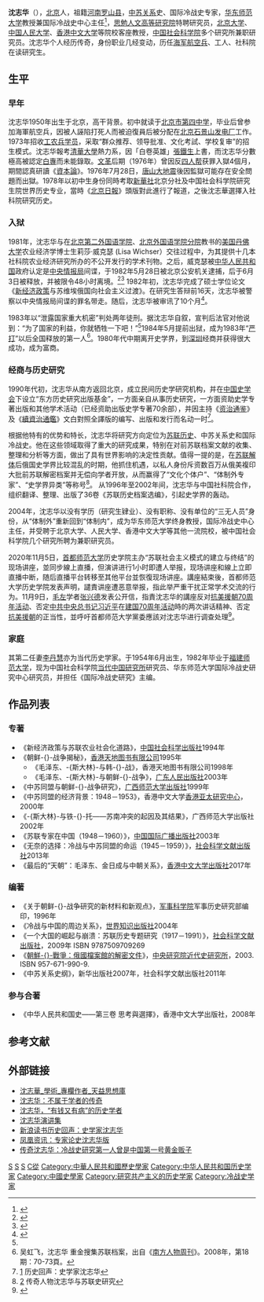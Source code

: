 {{Infobox Person
|name              = 沈志华
|box_width         =
|image             =Shen_Zhihua,_2009.jpg
|image_width       = 
|caption           = 沈志华教授2009年5月在[[北京三味书屋|北京三味书屋]]讲学时
|birth_date        = {{birth year and age|1950|4}}
|birth_place       = [[北京|北京]]
|death_date        = 
|death_place       = 
|residence         = 
|citizenship       = 
|nationality       = {{PRC}}
|ethnicity         = 
|field             = 冷战史研究
|work_institutions = 
|alma_mater        = 
|doctoral_advisor  = 
|doctoral_students = 
|known_for         = 
|influences        = 
|influenced        = 
|prizes            = 
|religion          = 
|footnotes         = 
}}
'''沈志华'''（{{bd|1950年|4月|catIdx=S}}），[[北京|北京]]人，祖籍[[河南|河南]][[罗山县|罗山县]]，[[中苏关系|中苏关系]]史、国际冷战史专家，[[华东师范大学|华东师范大学]]教授兼国际冷战史中心主任<ref>{{cite web|url=http://history.ecnu.edu.cn/products_view.asp?id=2179|title=沈志华|publisher=华东师范大学|date=|accessdate=2019-01-12|archive-url=https://web.archive.org/web/20190112194941/http://history.ecnu.edu.cn/products_view.asp?id=2179|archive-date=2019-01-12|dead-url=yes}}</ref>，[[思勉人文高等研究院|思勉人文高等研究院]]特聘研究员，[[北京大学|北京大学]]、[[中国人民大学|中国人民大学]]、[[香港中文大学|香港中文大学]]等院校客座教授，[[中国社会科学院|中国社会科学院]]多个研究所兼职研究员。沈志华个人经历传奇，身份职业几经变动，历任[[中国人民解放军海军航空兵|海军航空兵]]、工人、社科院在读研究生。

== 生平 ==
===早年===
沈志华1950年出生于北京，高干背景。初中就读于[[北京市第四中学|北京市第四中学]]，毕业后曾参加海軍航空兵，因被人誣陷打死人而被迫復員后被分配在[[北京石景山发电厂|北京石景山发电厂]]工作。1973年招收[[工农兵学员|工农兵学员]]，采取“群众推荐、领导批准、文化考試、学校复审”的招生模式。沈志华報考[[清華大學|清華大學]]熱力系，因「白卷英雄」[[張鐵生|張鐵生]]上書，而沈志华分數極高被認定[[白專|白專]]而未能錄取。[[文革|文革]]后期（1976年）曾因反[[四人帮|四人帮]]获罪入獄4個月，期間認真研讀《[[資本論|資本論]]》。1976年7月28日，[[唐山大地震|唐山大地震]]後因監獄可能存在安全問題而出獄。1978年以初中生身份同時考取[[新華社|新華社]]北京分社及中国社会科学院研究生院世界历史专业，當時《[[北京日報|北京日報]]》頭版對此進行了報道，之後沈志華選擇入社科院研究历史。

===入狱===
1981年，沈志华与在[[北京第二外国语学院|北京第二外国语学院]]、[[北京联合大学|北京外国语学院分院]]教书的[[美国|美国]][[丹佛大学|丹佛大学]]农业经济学博士生莉莎·威克瑟 (Lisa Wichser）交往过程中，为其提供十几本社科院农业经济研究所办的不公开发行的学术刊物。之后，威克瑟被[[中华人民共和国|中华人民共和国]]政府认定是[[中央情报局|中央情报局]]间谍，于1982年5月28日被北京公安机关逮捕，后于6月3日被释放，并被限令48小时离境。<ref name="威克瑟">{{cite web |url=https://cn.govopendata.com/renminribao/1982/6/4/4/ |title=威克瑟窃取我国机密请求宽恕 我主管当局限令她48小时内出境 |publisher=人民日报 |date=1982年6月4日 |accessdate=2021-06-10 |language=zh-hans |archive-date=2021-07-08 |archive-url=https://web.archive.org/web/20210708022940/https://cn.govopendata.com/renminribao/1982/6/4/4/ |dead-url=no }}</ref><ref name="Wichser">{{cite web |url=https://www.nytimes.com/1982/06/03/world/us-says-woman-held-by-china-will-be-freed-today-and-expelled.html |title=U.S. SAYS WOMAN HELD BY CHINA WILL BE FREED TODAY AND EXPELLED |publisher=New York Times |author=AP |date=1982年6月3日 |accessdate=2021-06-10 |language=en |archive-date=2021-07-08 |archive-url=https://web.archive.org/web/20210708022947/https://www.nytimes.com/1982/06/03/world/us-says-woman-held-by-china-will-be-freed-today-and-expelled.html |dead-url=no }}</ref>
1982年初，沈志华完成了硕士学位论文《[[新经济政策|新经济政策]]与苏维埃俄国向社会主义过渡》。在研究生答辩前16天，沈志华被警察以中央情报局间谍的罪名带走。随后，沈志华被审讯了10个月<ref name=sh>{{cite web |url=http://news.ifeng.com/history/zhuanjialunshi/shenzhihua/detail_2009_08/23/323384_1.shtml |title=沈志华：政治家应该用真实的历史丰富头脑 |publisher=凤凰网：生活 |date=2009-08-23 |accessdate=2013-05-21 |archive-date=2013-10-11 |archive-url=https://web.archive.org/web/20131011235853/http://news.ifeng.com/history/zhuanjialunshi/shenzhihua/detail_2009_08/23/323384_1.shtml |dead-url=no }}</ref>。

1983年以“泄露国家重大机密”判处两年徒刑。据沈志华自叙，宣判后法官对他说到：“为了国家的利益，你就牺牲一下吧！”<ref name=sh/>1984年5月提前出狱，成为1983年“[[严打|严打]]”以后全国释放的第一人<ref>吴虹飞，沈志华 重金搜集苏联档案，出自《[[南方人物周刊|南方人物周刊]]》。2008年，第18期：70-73頁。</ref>。1980年代中期离开史学界，到[[深圳|深圳]]经商并获得很大成功，成为富商。

===经商与历史研究===
1990年代初，沈志华从南方返回北京，成立民间历史学研究机构，并在[[中国史学会|中国史学会]]下设立“东方历史研究出版基金”，一方面亲自从事历史研究，一方面资助史学专著出版和其他学术活动（已经资助出版史学专著70余部），并因主持《[[资治通鉴|资治通鉴]]》及《[[續資治通鑑|續資治通鑑]]》文白對照全譯版的编写、出版和发行而名动一时<ref>[http://vip.book.sina.com.cn/book/chapter_80802_53049.html] {{Wayback|url=http://vip.book.sina.com.cn/book/chapter_80802_53049.html |date=20160916172136 }} 历史回声：史学家沈志华</ref>。

根据他特有的优势和特长，沈志华将研究方向定位为[[苏联历史|苏联历史]]、中苏关系史和国际冷战史。他在这些领域取得了重大的研究成果，特别在对前苏联档案文献的收集、整理和分析等方面，做出了具有世界影响的决定性贡献。值得一提的是，在[[苏联解体|苏联解体]]后俄国史学界比较混乱的时期，他抓住机遇，以私人身份斥资数百万从俄美複印大批前苏联解密档案并无偿向学者开放，从而赢得了“文化个体户”、“体制外专家”、“史学界异类”等称号<ref>[http://www.gmw.cn/content/2010-03/12/content_1063774.htm] 传奇人物沈志华与苏联史研究</ref>。 从1996年至2002年间，沈志华与中国社科院合作，组织翻译、整理、出版了36卷《苏联历史档案选编》，引起史学界的轰动。

2004年，沈志华以没有学历（研究生肄业）、没有职称、没有单位的“三无人员”身份，从“体制外”重新回到“体制内”，成为华东师范大学终身教授，国际冷战史中心主任，并受聘于北京大学、人民大学、香港中文大学等其他一流院校，被中国社会科学院几个研究所聘为兼职研究员。

2020年11月5日，[[首都师范大学|首都师范大学]]历史学院主办“苏联社会主义模式的建立与终结”的现场讲座，並同步線上直播，但演讲进行1小时即遭人举报，现场讲座和線上立即直播中断，随后直播平台转移至其他平台並恢復现场讲座。講座結束後，首都师范大学历史学院发表声明，譴責讲座遭恶意举报，指此举严重干扰正常学术交流的行为。11月9日，[[毛左|毛左]]学者[[张兴德|张兴德]]发表公开信，指責沈志华的講座反对[[纪念中国人民志愿军抗美援朝出国作战70周年大会|抗美援朝70周年活动]]、否定[[中国共产党中央委员会总书记|中共中央总书记]][[习近平|习近平]]在[[庆祝中华人民共和国成立70周年活动|建国70周年活动]]時的两次讲话精神、否定[[抗美援朝|抗美援朝]]的正当性，並呼吁首都师范大学黨委應該对沈志华进行调查处理<ref>{{cite news |title=高校演讲“抗美援朝”遭举报中断 知名教授被指史观与中共相悖 |url=https://www.dwnews.com/%E4%B8%AD%E5%9B%BD/60219415/%E9%AB%98%E6%A0%A1%E6%BC%94%E8%AE%B2%E6%8A%97%E7%BE%8E%E6%8F%B4%E6%9C%9D%E9%81%AD%E4%B8%BE%E6%8A%A5%E4%B8%AD%E6%96%AD%E7%9F%A5%E5%90%8D%E6%95%99%E6%8E%88%E8%A2%AB%E6%8C%87%E5%8F%B2%E8%A7%82%E4%B8%8E%E4%B8%AD%E5%85%B1%E7%9B%B8%E6%82%96 |accessdate=2020-11-20 |archive-date=2020-11-28 |archive-url=https://web.archive.org/web/20201128055021/https://www.dwnews.com/%E4%B8%AD%E5%9B%BD/60219415/%E9%AB%98%E6%A0%A1%E6%BC%94%E8%AE%B2%E6%8A%97%E7%BE%8E%E6%8F%B4%E6%9C%9D%E9%81%AD%E4%B8%BE%E6%8A%A5%E4%B8%AD%E6%96%AD%E7%9F%A5%E5%90%8D%E6%95%99%E6%8E%88%E8%A2%AB%E6%8C%87%E5%8F%B2%E8%A7%82%E4%B8%8E%E4%B8%AD%E5%85%B1%E7%9B%B8%E6%82%96 |dead-url=no }}</ref>。

===家庭===
其第二任妻[[李丹慧|李丹慧]]亦为当代历史学家。于1954年6月出生，1982年毕业于[[福建师范大学|福建师范大学]]，现为中国社会科学院[[当代中国研究所|当代中国研究所]]研究员、华东师范大学国际冷战史研究中心研究员，并担任《国际冷战史研究》主编。

== 作品列表 ==
=== 专著 ===
* 《新经济政策与苏联农业社会化道路》，[[中国社会科学出版社|中国社会科学出版社]]1994年
* 《朝鲜-{}-战争揭秘》，[[香港天地图书有限公司|香港天地图书有限公司]]1995年
** 《毛泽东、-{斯大林}-与韩-{}-战》，香港天地图书有限公司1998年
** 《毛泽东、-{斯大林}-与朝鲜-{}-战争》，[[广东人民出版社|广东人民出版社]]2003年
* 《中苏同盟与朝鲜-{}-战争研究》，[[广西师范大学出版社|广西师范大学出版社]]1999年
* 《中苏同盟的经济背景：1948－1953》，香港中文大学[[香港亚太研究中心|香港亚太研究中心]]，2000年
* 《-{斯大林}-与铁-{}-托——苏南冲突的起因及其结果》，广西师范大学出版社2002年
* 《苏联专家在中国（1948－1960）》，[[中国国际广播出版社|中国国际广播出版社]]2003年
* 《无奈的选择：冷战与中苏同盟的命运（1945－1959）》，[[社会科学文献出版社|社会科学文献出版社]]2013年
* 《最后的“天朝”：毛泽东、金日成与中朝关系》，[[香港中文大学出版社|香港中文大学出版社]]2017年

=== 编著 ===
* 《关于朝鲜-{}-战争研究的新材料和新观点》，[[军事科学院|军事科学院]]军事历史研究部编印，1996年
* 《冷战与中国的周边关系》，[[世界知识出版社|世界知识出版社]]2004年
* 《一个大国的崛起与崩溃：苏联历史专题研究（1917－1991）》，[[社会科学文献出版社|社会科学文献出版社]]，2009年 ISBN 9787509709269
* 《[[朝鮮戰爭：俄國檔案館的解密文件|朝鮮-{}-戰爭：俄國檔案館的解密文件]]》，[[中央研究院近代史研究所|中央研究院近代史研究所]]，2003. ISBN 957-671-990-9.
* 《中苏关系史纲》，新华出版社2007年，社会科学文献出版社2011年

===参与合著===
* 《中华人民共和国史——第三卷 思考與選擇》，香港中文大学出版社，2008年

==参考文献==
<div class="references-small">
<references />
</div>

==外部链接==
{{wikiquote}}
*[http://www.aisixiang.com/thinktank/shenzhihua.html 沈志華_學術_專欄作者_天益思想庫] {{Wayback|url=http://www.aisixiang.com/thinktank/shenzhihua.html |date=20210415101034 }}
*[http://news.ifeng.com/history/zhuanjialunshi/shenzhihua/200908/0823_7324_1315644.shtml 沈志华：不属于学者的传奇] {{Wayback|url=http://news.ifeng.com/history/zhuanjialunshi/shenzhihua/200908/0823_7324_1315644.shtml |date=20100311004855 }}
*[http://www.chinese-thought.org/ddpl/003943.htm 沈志华，“有钱又有病”的历史学者] {{Wayback|url=http://www.chinese-thought.org/ddpl/003943.htm |date=20100610081957 }}
*[https://web.archive.org/web/20100125232947/http://mmmppp333.com/text/jishi/shenzhihua.htm 沈志华演讲集]
*[http://vip.book.sina.com.cn/book/chapter_80802_53049.html 新浪读书历史回声：史学家沈志华] {{Wayback|url=http://vip.book.sina.com.cn/book/chapter_80802_53049.html |date=20160916172136 }}
*[http://news.ifeng.com/history/zhuanjialunshi/shenzhihua/list_0/0.shtml 凤凰资讯：专家论史沈志华版] {{Wayback|url=http://news.ifeng.com/history/zhuanjialunshi/shenzhihua/list_0/0.shtml |date=20120318151235 }}
*[http://news.ifeng.com/history/zhuanjialunshi/shenzhihua/200908/0823_7324_1315621.shtml 传奇沈志华：冷战史研究第一人曾是中国第一号黄金贩子] {{Wayback|url=http://news.ifeng.com/history/zhuanjialunshi/shenzhihua/200908/0823_7324_1315621.shtml |date=20141115093112 }}

{{DEFAULTSORT:Shen沈}}
[[Category:華東師範大學教授|S]]
[[Category:北京人|S]]
[[Category:罗山人|S]]
[[Category:沈姓|C從]]
[[Category:中華人民共和國歷史學家|Category:中華人民共和國歷史學家]]
[[Category:中华人民共和国历史学家|Category:中华人民共和国历史学家]]
[[Category:中國史學家|Category:中國史學家]]
[[Category:研究共产主义的历史学家|Category:研究共产主义的历史学家]]
[[Category:冷战史学家|Category:冷战史学家]]